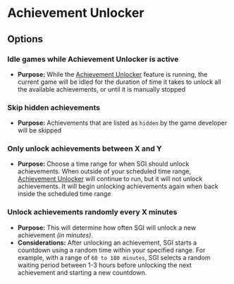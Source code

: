 # Achievement Unlocker

## Options

### Idle games while Achievement Unlocker is active

* **Purpose:** While the [Achievement Unlocker](/features/achievement-unlocker) feature is running, the current game will be idled for the duration of time it takes to unlock all the available achievements, or until it is manually stopped

### Skip hidden achievements

* **Purpose:** Achievements that are listed as `hidden` by the game developer will be skipped

### Only unlock achievements between X and Y

* **Purpose:** Choose a time range for when SGI should unlock achievements. When outside of your scheduled time range, [Achievement Unlocker](/features/achievement-unlocker) will continue to run, but it will not unlock achievements. It will begin unlocking achievements again when back inside the scheduled time range

### Unlock achievements randomly every X minutes

* **Purpose:** This will determine how often SGI will unlock a new achievement _(in minutes)_.
* **Considerations:** After unlocking an achievement, SGI starts a countdown using a random time within your specified range. For example, with a range of `60 to 180 minutes`, SGI selects a random waiting period between 1-3 hours before unlocking the next achievement and starting a new countdown.